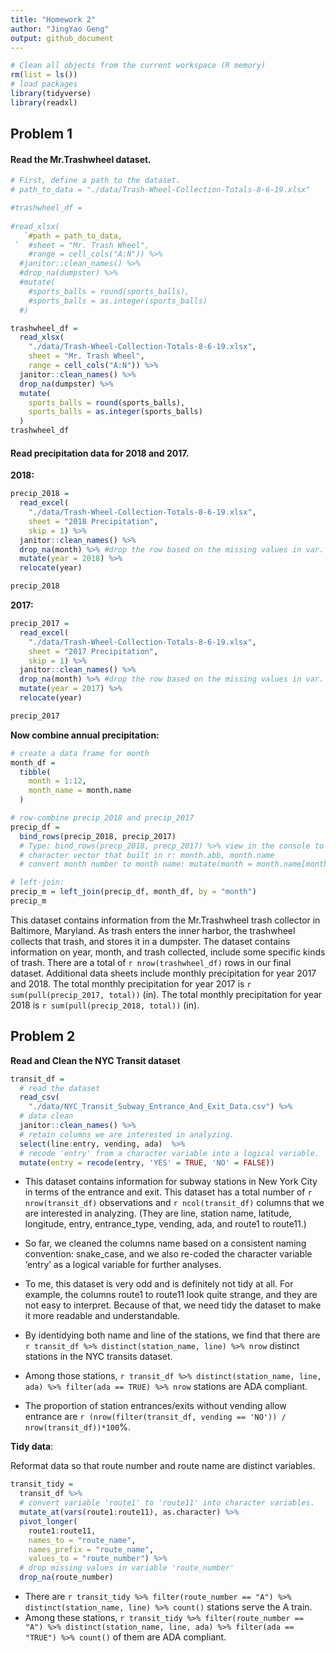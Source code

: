 ```yaml
---
title: "Homework 2"
author: "JingYao Geng"
output: github_document
---
```


```r
# Clean all objects from the current workspace (R memory) 
rm(list = ls())
# load packages
library(tidyverse)
library(readxl)
```


## Problem 1

#### **Read the Mr.Trashwheel dataset.**

```r
# First, define a path to the dataset.
# path_to_data = "./data/Trash-Wheel-Collection-Totals-8-6-19.xlsx"

#trashwheel_df = 
  
#read_xlsx(
   `#path = path_to_data,
 `  #sheet = "Mr. Trash Wheel",
    #range = cell_cols("A:N")) %>%
  #janitor::clean_names() %>%
  #drop_na(dumpster) %>% 
  #mutate(
    #sports_balls = round(sports_balls),
    #sports_balls = as.integer(sports_balls)
  #)

```

```r
trashwheel_df = 
  read_xlsx(
    "./data/Trash-Wheel-Collection-Totals-8-6-19.xlsx",
    sheet = "Mr. Trash Wheel",
    range = cell_cols("A:N")) %>%
  janitor::clean_names() %>%
  drop_na(dumpster) %>% 
  mutate(
    sports_balls = round(sports_balls),
    sports_balls = as.integer(sports_balls)
  )
trashwheel_df
```


#### **Read precipitation data for 2018 and 2017.**

**2018:**
```r
precip_2018 = 
  read_excel(
    "./data/Trash-Wheel-Collection-Totals-8-6-19.xlsx",
    sheet = "2018 Precipitation",
    skip = 1) %>%
  janitor::clean_names() %>%
  drop_na(month) %>% #drop the row based on the missing values in var. 'month'
  mutate(year = 2018) %>%
  relocate(year)

precip_2018
```

**2017:**

```r
precip_2017 = 
  read_excel(
    "./data/Trash-Wheel-Collection-Totals-8-6-19.xlsx",
    sheet = "2017 Precipitation",
    skip = 1) %>%
  janitor::clean_names() %>%
  drop_na(month) %>% #drop the row based on the missing values in var. 'month'
  mutate(year = 2017) %>%
  relocate(year)

precip_2017
```


**Now combine annual precipitation:**

```r
# create a data frame for month
month_df = 
  tibble(
    month = 1:12, 
    month_name = month.name
  )

# row-combine precip_2018 and precip_2017
precip_df = 
  bind_rows(precip_2018, precip_2017) 
  # Type: bind_rows(precp_2018, precp_2017) %>% view in the console to view it.
  # character vector that built in r: month.abb, month.name
  # convert month number to month name: mutate(month = month.name[month])

# left-join: 
precip_m = left_join(precip_df, month_df, by = "month") 
precip_m 
```

This dataset contains information from the Mr.Trashwheel trash collector in Baltimore, Maryland. As trash enters the  inner harbor, the trashwheel collects that trash, and stores it in a dumpster. The dataset contains information on year, month, and trash collected, include some specific kinds of trash. There are a total of `r nrow(trashwheel_df)` rows in our final dataset. Additional data sheets include monthly precipitation for year 2017 and 2018. The total monthly precipitation for year 2017 is `r sum(pull(precip_2017, total))` (in). The total monthly precipitation for year 2018 is `r sum(pull(precip_2018, total))` (in). 


## Problem 2

**Read and Clean the NYC Transit dataset**
```r
transit_df = 
  # read the dataset
  read_csv(
    "./data/NYC_Transit_Subway_Entrance_And_Exit_Data.csv") %>%
  # data clean
  janitor::clean_names() %>%
  # retain columns we are interested in analyzing.
  select(line:entry, vending, ada)  %>%
  # recode 'entry' from a character variable into a logical variable.
  mutate(entry = recode(entry, 'YES' = TRUE, 'NO' = FALSE)) 

```

* This dataset contains information for subway stations in New York City in terms of the entrance and exit. This dataset has a total number of `r nrow(transit_df)` observations and `r ncol(transit_df)` columns that we are interested in analyzing. (They are line, station name, latitude, longitude, entry, entrance_type, vending, ada, and route1 to route11.) 
* So far, we cleaned the columns name based on a consistent naming convention: snake_case, and we also re-coded the character variable 'entry' as a logical variable for further analyses.
* To me, this dataset is very odd and is definitely not tidy at all. For example, the columns route1 to route11 look quite strange, and they are not easy to interpret. Because of that, we need tidy the dataset to make it more readable and understandable.

* By identidying both name and line of the stations, we find that there are
`r transit_df %>% distinct(station_name, line) %>% nrow ` distinct stations in the NYC transits dataset. 

* Among those stations, 
`r transit_df %>% distinct(station_name, line, ada) %>% filter(ada == TRUE) %>% nrow ` stations are ADA compliant.

* The proportion of station entrances/exits without vending allow entrance are `r (nrow(filter(transit_df, vending == 'NO')) / nrow(transit_df))*100`%.


**Tidy data**:

Reformat data so that route number and route name are distinct variables. 

```r
transit_tidy = 
  transit_df %>% 
  # convert variable 'route1' to 'route11' into character variables.
  mutate_at(vars(route1:route11), as.character) %>% 
  pivot_longer(
    route1:route11,
    names_to = "route_name", 
    names_prefix = "route_name",
    values_to = "route_number") %>% 
  # drop missing values in variable 'route_number'
  drop_na(route_number) 
```

* There are `r transit_tidy %>% filter(route_number == "A") %>% distinct(station_name, line) %>% count()` stations serve the A train. 
* Among these stations, `r transit_tidy %>% filter(route_number == "A") %>% distinct(station_name, line, ada) %>% filter(ada == "TRUE") %>% count()` of them are ADA compliant.

